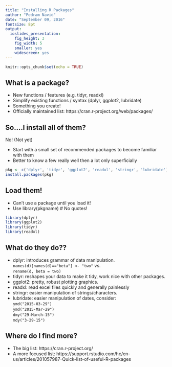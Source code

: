 ```yaml
---
title: "Installing R Packages"
author: "Pedram Navid"
date: "September 09, 2016"
fontsize: 8pt
output:
  ioslides_presentation:
    fig_height: 3
    fig_width: 5
    smaller: yes
    widescreen: yes
---
```


```r
knitr::opts_chunk$set(echo = TRUE)
```

## What is a package? {.build}
- New functions / features (e.g. tidyr, readxl)
- Simplify existing functions / syntax (dplyr, ggplot2, lubridate)
- Something you create! 
- Officially maintained list: https://cran.r-project.org/web/packages/

## So....I install all of them? {.smaller}
No! (Not yet)

- Start with a small set of recommended packages to become familiar with them
- Better to know a few really well then a lot only superficially

```r
pkg <- c('dplyr', 'tidyr', 'ggplot2', 'readxl', 'stringr', 'lubridate')
install.packages(pkg)
```

## Load them!
- Can't use a package until you load it! 
- Use library(pkgname) # No quotes! 

```r
library(dplyr)
library(ggplot2)
library(tidyr)
library(readxl)
```


## What do they do??
* dplyr: introduces grammar of data manipulation.  
`names(d)[names(d)=="beta"] <- "two"` vs.  
 `rename(d, beta = two)`
* tidyr: reshapes your data to make it tidy, work nice with other packages. 
* ggplot2: pretty, robust plotting graphics. 
* readxl: read excel files quickly and generally painlessly
* stringr: easier manipulation of strings/characters.
* lubridate: easier manipulation of dates, consider:  
`ymd("2015-03-29")  `  
`ymd("2015-Mar-29")  `  
`dmy("29-March-15")  `  
`mdy("3-29-15")  `  


## Where do I find more?
* The big list: https://cran.r-project.org/
* A more focused list: https://support.rstudio.com/hc/en-us/articles/201057987-Quick-list-of-useful-R-packages
